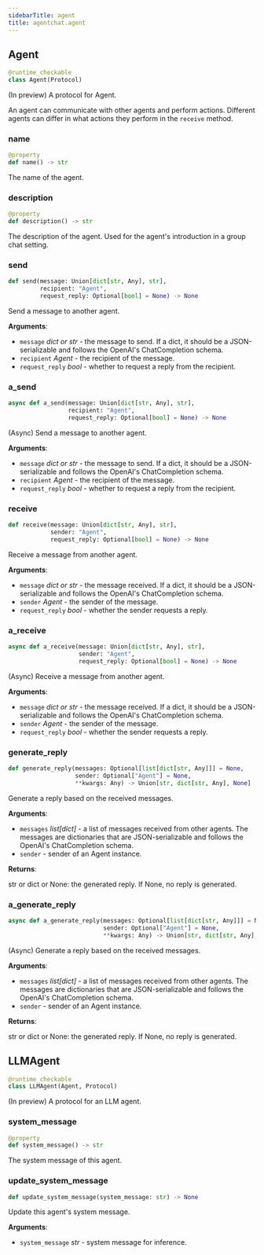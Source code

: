 ```yaml
---
sidebarTitle: agent
title: agentchat.agent
---
```


## Agent

```python
@runtime_checkable
class Agent(Protocol)
```

(In preview) A protocol for Agent.

An agent can communicate with other agents and perform actions.
Different agents can differ in what actions they perform in the `receive` method.

### name

```python
@property
def name() -> str
```

The name of the agent.

### description

```python
@property
def description() -> str
```

The description of the agent. Used for the agent's introduction in
a group chat setting.

### send

```python
def send(message: Union[dict[str, Any], str],
         recipient: "Agent",
         request_reply: Optional[bool] = None) -> None
```

Send a message to another agent.

**Arguments**:

- `message` _dict or str_ - the message to send. If a dict, it should be
  a JSON-serializable and follows the OpenAI's ChatCompletion schema.
- `recipient` _Agent_ - the recipient of the message.
- `request_reply` _bool_ - whether to request a reply from the recipient.

### a\_send

```python
async def a_send(message: Union[dict[str, Any], str],
                 recipient: "Agent",
                 request_reply: Optional[bool] = None) -> None
```

(Async) Send a message to another agent.

**Arguments**:

- `message` _dict or str_ - the message to send. If a dict, it should be
  a JSON-serializable and follows the OpenAI's ChatCompletion schema.
- `recipient` _Agent_ - the recipient of the message.
- `request_reply` _bool_ - whether to request a reply from the recipient.

### receive

```python
def receive(message: Union[dict[str, Any], str],
            sender: "Agent",
            request_reply: Optional[bool] = None) -> None
```

Receive a message from another agent.

**Arguments**:

- `message` _dict or str_ - the message received. If a dict, it should be
  a JSON-serializable and follows the OpenAI's ChatCompletion schema.
- `sender` _Agent_ - the sender of the message.
- `request_reply` _bool_ - whether the sender requests a reply.

### a\_receive

```python
async def a_receive(message: Union[dict[str, Any], str],
                    sender: "Agent",
                    request_reply: Optional[bool] = None) -> None
```

(Async) Receive a message from another agent.

**Arguments**:

- `message` _dict or str_ - the message received. If a dict, it should be
  a JSON-serializable and follows the OpenAI's ChatCompletion schema.
- `sender` _Agent_ - the sender of the message.
- `request_reply` _bool_ - whether the sender requests a reply.

### generate\_reply

```python
def generate_reply(messages: Optional[list[dict[str, Any]]] = None,
                   sender: Optional["Agent"] = None,
                   **kwargs: Any) -> Union[str, dict[str, Any], None]
```

Generate a reply based on the received messages.

**Arguments**:

- `messages` _list[dict]_ - a list of messages received from other agents.
  The messages are dictionaries that are JSON-serializable and
  follows the OpenAI's ChatCompletion schema.
- `sender` - sender of an Agent instance.
  

**Returns**:

  str or dict or None: the generated reply. If None, no reply is generated.

### a\_generate\_reply

```python
async def a_generate_reply(messages: Optional[list[dict[str, Any]]] = None,
                           sender: Optional["Agent"] = None,
                           **kwargs: Any) -> Union[str, dict[str, Any], None]
```

(Async) Generate a reply based on the received messages.

**Arguments**:

- `messages` _list[dict]_ - a list of messages received from other agents.
  The messages are dictionaries that are JSON-serializable and
  follows the OpenAI's ChatCompletion schema.
- `sender` - sender of an Agent instance.
  

**Returns**:

  str or dict or None: the generated reply. If None, no reply is generated.

## LLMAgent

```python
@runtime_checkable
class LLMAgent(Agent, Protocol)
```

(In preview) A protocol for an LLM agent.

### system\_message

```python
@property
def system_message() -> str
```

The system message of this agent.

### update\_system\_message

```python
def update_system_message(system_message: str) -> None
```

Update this agent's system message.

**Arguments**:

- `system_message` _str_ - system message for inference.

